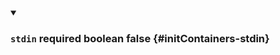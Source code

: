 
<details className="config-field" data-expandable="false" open>
<summary>

### `stdin` <span class="config-field-required" data-required="false">required</span> <span class="config-field-type">boolean</span> <span class="config-field-default">false</span> <span class="config-field-enum"></span> {#initContainers-stdin}



</summary>



</details>
